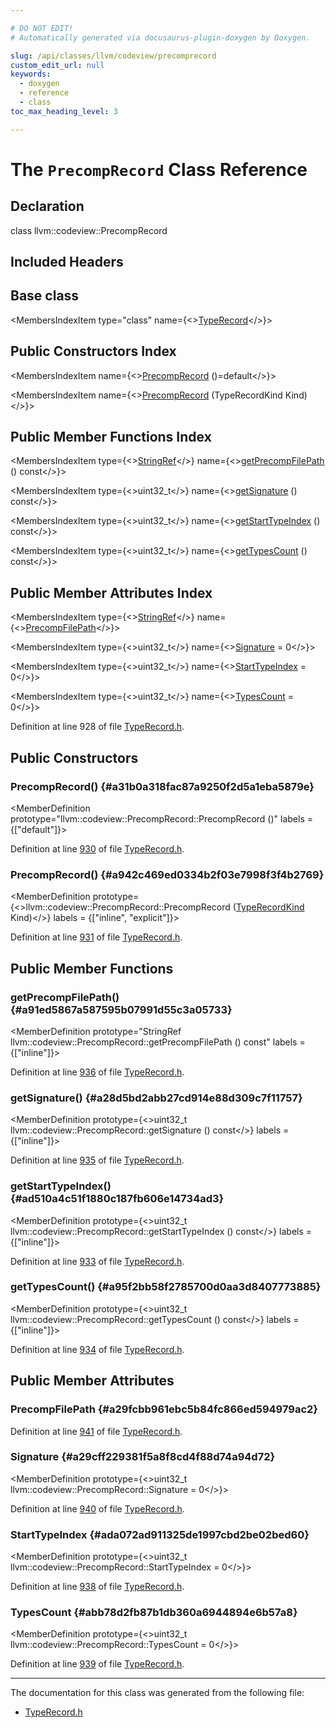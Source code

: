 ```yaml
---

# DO NOT EDIT!
# Automatically generated via docusaurus-plugin-doxygen by Doxygen.

slug: /api/classes/llvm/codeview/precomprecord
custom_edit_url: null
keywords:
  - doxygen
  - reference
  - class
toc_max_heading_level: 3

---
```





# The `PrecompRecord` Class Reference

<DoxygenPage pluginConfig={pluginConfig}>



## Declaration

<CodeBlock>class llvm::codeview::PrecompRecord</CodeBlock>

## Included Headers

<IncludesList>
<IncludesListItem
  filePath="llvm/DebugInfo/CodeView/TypeRecord.h"
  permalink="/docs/api/files/include/include/llvm/include/llvm/debuginfo/include/llvm/debuginfo/codeview/typerecord-h"
  isLocal="true" />
</IncludesList>

## Base class

<MembersIndex>

<MembersIndexItem
  type="class"
  name={<><a href="/docs/api/classes/llvm/codeview/typerecord">TypeRecord</a></>}>
</MembersIndexItem>

</MembersIndex>

## Public Constructors Index

<MembersIndex>

<MembersIndexItem
  name={<><a href="#a31b0a318fac87a9250f2d5a1eba5879e">PrecompRecord</a> ()=default</>}>
</MembersIndexItem>

<MembersIndexItem
  name={<><a href="#a942c469ed0334b2f03e7998f3f4b2769">PrecompRecord</a> (TypeRecordKind Kind)</>}>
</MembersIndexItem>

</MembersIndex>

## Public Member Functions Index

<MembersIndex>

<MembersIndexItem
  type={<><a href="/docs/api/classes/llvm/stringref">StringRef</a></>}
  name={<><a href="#a91ed5867a587595b07991d55c3a05733">getPrecompFilePath</a> () const</>}>
</MembersIndexItem>

<MembersIndexItem
  type={<>uint32&#95;t</>}
  name={<><a href="#a28d5bd2abb27cd914e88d309c7f11757">getSignature</a> () const</>}>
</MembersIndexItem>

<MembersIndexItem
  type={<>uint32&#95;t</>}
  name={<><a href="#ad510a4c51f1880c187fb606e14734ad3">getStartTypeIndex</a> () const</>}>
</MembersIndexItem>

<MembersIndexItem
  type={<>uint32&#95;t</>}
  name={<><a href="#a95f2bb58f2785700d0aa3d8407773885">getTypesCount</a> () const</>}>
</MembersIndexItem>

</MembersIndex>

## Public Member Attributes Index

<MembersIndex>

<MembersIndexItem
  type={<><a href="/docs/api/classes/llvm/stringref">StringRef</a></>}
  name={<><a href="#a29fcbb961ebc5b84fc866ed594979ac2">PrecompFilePath</a></>}>
</MembersIndexItem>

<MembersIndexItem
  type={<>uint32&#95;t</>}
  name={<><a href="#a29cff229381f5a8f8cd4f88d74a94d72">Signature</a> = 0</>}>
</MembersIndexItem>

<MembersIndexItem
  type={<>uint32&#95;t</>}
  name={<><a href="#ada072ad911325de1997cbd2be02bed60">StartTypeIndex</a> = 0</>}>
</MembersIndexItem>

<MembersIndexItem
  type={<>uint32&#95;t</>}
  name={<><a href="#abb78d2fb87b1db360a6944894e6b57a8">TypesCount</a> = 0</>}>
</MembersIndexItem>

</MembersIndex>


Definition at line 928 of file <a href="/docs/api/files/include/include/llvm/include/llvm/debuginfo/include/llvm/debuginfo/codeview/typerecord-h">TypeRecord.h</a>.

<SectionDefinition>

## Public Constructors

### PrecompRecord() {#a31b0a318fac87a9250f2d5a1eba5879e}

<MemberDefinition
  prototype="llvm::codeview::PrecompRecord::PrecompRecord ()"
  labels = {["default"]}>

Definition at line <a href="/docs/api/files/include/include/llvm/include/llvm/debuginfo/include/llvm/debuginfo/codeview/typerecord-h/#l00930">930</a> of file <a href="/docs/api/files/include/include/llvm/include/llvm/debuginfo/include/llvm/debuginfo/codeview/typerecord-h">TypeRecord.h</a>.
</MemberDefinition>

### PrecompRecord() {#a942c469ed0334b2f03e7998f3f4b2769}

<MemberDefinition
  prototype={<>llvm::codeview::PrecompRecord::PrecompRecord (<a href="/docs/api/namespaces/llvm/codeview/#abf3db0193e50769bab633545f88c383a">TypeRecordKind</a> Kind)</>}
  labels = {["inline", "explicit"]}>

Definition at line <a href="/docs/api/files/include/include/llvm/include/llvm/debuginfo/include/llvm/debuginfo/codeview/typerecord-h/#l00931">931</a> of file <a href="/docs/api/files/include/include/llvm/include/llvm/debuginfo/include/llvm/debuginfo/codeview/typerecord-h">TypeRecord.h</a>.
</MemberDefinition>

</SectionDefinition>

<SectionDefinition>

## Public Member Functions

### getPrecompFilePath() {#a91ed5867a587595b07991d55c3a05733}

<MemberDefinition
  prototype="StringRef llvm::codeview::PrecompRecord::getPrecompFilePath () const"
  labels = {["inline"]}>

Definition at line <a href="/docs/api/files/include/include/llvm/include/llvm/debuginfo/include/llvm/debuginfo/codeview/typerecord-h/#l00936">936</a> of file <a href="/docs/api/files/include/include/llvm/include/llvm/debuginfo/include/llvm/debuginfo/codeview/typerecord-h">TypeRecord.h</a>.
</MemberDefinition>

### getSignature() {#a28d5bd2abb27cd914e88d309c7f11757}

<MemberDefinition
  prototype={<>uint32&#95;t llvm::codeview::PrecompRecord::getSignature () const</>}
  labels = {["inline"]}>

Definition at line <a href="/docs/api/files/include/include/llvm/include/llvm/debuginfo/include/llvm/debuginfo/codeview/typerecord-h/#l00935">935</a> of file <a href="/docs/api/files/include/include/llvm/include/llvm/debuginfo/include/llvm/debuginfo/codeview/typerecord-h">TypeRecord.h</a>.
</MemberDefinition>

### getStartTypeIndex() {#ad510a4c51f1880c187fb606e14734ad3}

<MemberDefinition
  prototype={<>uint32&#95;t llvm::codeview::PrecompRecord::getStartTypeIndex () const</>}
  labels = {["inline"]}>

Definition at line <a href="/docs/api/files/include/include/llvm/include/llvm/debuginfo/include/llvm/debuginfo/codeview/typerecord-h/#l00933">933</a> of file <a href="/docs/api/files/include/include/llvm/include/llvm/debuginfo/include/llvm/debuginfo/codeview/typerecord-h">TypeRecord.h</a>.
</MemberDefinition>

### getTypesCount() {#a95f2bb58f2785700d0aa3d8407773885}

<MemberDefinition
  prototype={<>uint32&#95;t llvm::codeview::PrecompRecord::getTypesCount () const</>}
  labels = {["inline"]}>

Definition at line <a href="/docs/api/files/include/include/llvm/include/llvm/debuginfo/include/llvm/debuginfo/codeview/typerecord-h/#l00934">934</a> of file <a href="/docs/api/files/include/include/llvm/include/llvm/debuginfo/include/llvm/debuginfo/codeview/typerecord-h">TypeRecord.h</a>.
</MemberDefinition>

</SectionDefinition>

<SectionDefinition>

## Public Member Attributes

### PrecompFilePath {#a29fcbb961ebc5b84fc866ed594979ac2}

<MemberDefinition
  prototype="StringRef llvm::codeview::PrecompRecord::PrecompFilePath">

Definition at line <a href="/docs/api/files/include/include/llvm/include/llvm/debuginfo/include/llvm/debuginfo/codeview/typerecord-h/#l00941">941</a> of file <a href="/docs/api/files/include/include/llvm/include/llvm/debuginfo/include/llvm/debuginfo/codeview/typerecord-h">TypeRecord.h</a>.
</MemberDefinition>

### Signature {#a29cff229381f5a8f8cd4f88d74a94d72}

<MemberDefinition
  prototype={<>uint32&#95;t llvm::codeview::PrecompRecord::Signature = 0</>}>

Definition at line <a href="/docs/api/files/include/include/llvm/include/llvm/debuginfo/include/llvm/debuginfo/codeview/typerecord-h/#l00940">940</a> of file <a href="/docs/api/files/include/include/llvm/include/llvm/debuginfo/include/llvm/debuginfo/codeview/typerecord-h">TypeRecord.h</a>.
</MemberDefinition>

### StartTypeIndex {#ada072ad911325de1997cbd2be02bed60}

<MemberDefinition
  prototype={<>uint32&#95;t llvm::codeview::PrecompRecord::StartTypeIndex = 0</>}>

Definition at line <a href="/docs/api/files/include/include/llvm/include/llvm/debuginfo/include/llvm/debuginfo/codeview/typerecord-h/#l00938">938</a> of file <a href="/docs/api/files/include/include/llvm/include/llvm/debuginfo/include/llvm/debuginfo/codeview/typerecord-h">TypeRecord.h</a>.
</MemberDefinition>

### TypesCount {#abb78d2fb87b1db360a6944894e6b57a8}

<MemberDefinition
  prototype={<>uint32&#95;t llvm::codeview::PrecompRecord::TypesCount = 0</>}>

Definition at line <a href="/docs/api/files/include/include/llvm/include/llvm/debuginfo/include/llvm/debuginfo/codeview/typerecord-h/#l00939">939</a> of file <a href="/docs/api/files/include/include/llvm/include/llvm/debuginfo/include/llvm/debuginfo/codeview/typerecord-h">TypeRecord.h</a>.
</MemberDefinition>

</SectionDefinition>

<hr/>

The documentation for this class was generated from the following file:

<ul>
<li><a href="/docs/api/files/include/include/llvm/include/llvm/debuginfo/include/llvm/debuginfo/codeview/typerecord-h">TypeRecord.h</a></li>
</ul>

</DoxygenPage>
